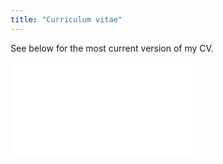 ```yaml
---
title: "Curriculum vitae"
---
```


See below for the most current version of my CV.

![](KOM_CV_Nov22.pdf)